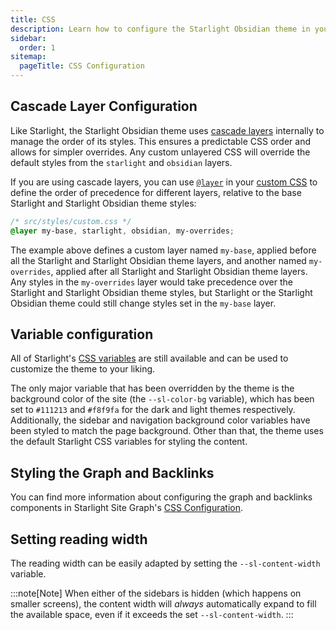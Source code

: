 ```yaml
---
title: CSS
description: Learn how to configure the Starlight Obsidian theme in your Starlight site.
sidebar:
  order: 1
sitemap:
  pageTitle: CSS Configuration
---
```


[//]: # (This section is largely based on the one found in the Starlight Rapide theme, all credits go to HiDeoo!)

## Cascade Layer Configuration
Like Starlight, the Starlight Obsidian theme uses [cascade layers](https://developer.mozilla.org/en-US/docs/Learn/CSS/Building_blocks/Cascade_layers)
internally to manage the order of its styles.
This ensures a predictable CSS order and allows for simpler overrides.
Any custom unlayered CSS will override the default styles from the `starlight` and `obsidian` layers.

If you are using cascade layers, you can use [`@layer`](https://developer.mozilla.org/en-US/docs/Web/CSS/@layer)
in your [custom CSS](https://starlight.astro.build/guides/css-and-tailwind/#custom-css-styles) to define
the order of precedence for different layers, relative to the base Starlight and Starlight Obsidian theme styles:

```css "starlight" "obsidian"
/* src/styles/custom.css */
@layer my-base, starlight, obsidian, my-overrides;
```

The example above defines a custom layer named `my-base`, applied before all the Starlight and Starlight Obsidian theme layers,
and another named `my-overrides`, applied after all Starlight and Starlight Obsidian theme layers.
Any styles in the `my-overrides` layer would take precedence over the Starlight and Starlight Obsidian theme styles,
but Starlight or the Starlight Obsidian theme could still change styles set in the `my-base` layer.

## Variable configuration

All of Starlight's [CSS variables](https://github.com/withastro/starlight/blob/main/packages/starlight/style/props.css)
are still available and can be used to customize the theme to your liking.

The only major variable that has been overridden by the theme
is the background color of the site (the `--sl-color-bg` variable), which has been set to `#111213` and `#f8f9fa`
for the dark and light themes respectively.
Additionally, the sidebar and navigation background color variables have been styled to match the page background.
Other than that, the theme uses the default Starlight CSS variables for styling the content.


## Styling the Graph and Backlinks

You can find more information about configuring the graph and backlinks components
in Starlight Site Graph's [CSS Configuration](https://fevol.github.io/starlight-site-graph/configuration/css).

## Setting reading width

The reading width can be easily adapted by setting the `--sl-content-width` variable.

:::note[Note]
When either of the sidebars is hidden (which happens on smaller screens), the content width will _always_ automatically expand to fill the available space,
even if it exceeds the set `--sl-content-width`.
:::
